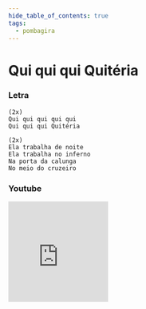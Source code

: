 ```yaml
---
hide_table_of_contents: true
tags:
  - pombagira
---
```


# Qui qui qui Quitéria

### Letra

```text
(2x)
Qui qui qui qui qui
Qui qui qui Quitéria

(2x)
Ela trabalha de noite
Ela trabalha no inferno
Na porta da calunga
No meio do cruzeiro
```

### Youtube

<iframe
  width="200"
  height="200"
  src="https://www.youtube.com/embed/3excwV4vyLs"
  title="YouTube video player"
  frameborder="0"
  allow="accelerometer; autoplay; clipboard-write; encrypted-media; gyroscope; picture-in-picture; web-share"
  referrerpolicy="strict-origin-when-cross-origin"
  allowfullscreen
></iframe>
